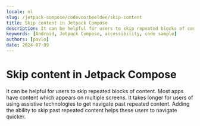 ```yaml
---
locale: nl
slug: /jetpack-compose/codevoorbeelden/skip-content
title: Skip content in Jetpack Compose
description: It can be helpful for users to skip repeated blocks of content.
keywords: [Android, Jetpack Compose, accessibility, code sample]
authors: [pavlo]
date: 2024-07-09
---
```


# Skip content in Jetpack Compose

It can be helpful for users to skip repeated blocks of content. Most apps have content which appears on multiple screens. It takes longer for users of using assistive technologies to get navigate past repeated content. Adding the ability to skip past repeated content helps these users to navigate quicker.

<CodeSample id="screen-skip" platform="jetpack-compose" locale="nl"/>
